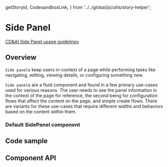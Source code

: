   getStoryId,
  CodesandboxLink,
} from '../../global/js/utils/story-helper';

# Side Panel

[CD&AI Side Panel usage guidelines](https://pages.github.ibm.com/cdai-design/pal/components/side-panel/usage)

## Overview

`Side panel`s keep users in-context of a page while performing tasks like
navigating, editing, viewing details, or configuring something new.

`Side panel`s are a fluid component and found in a few primary use-cases used
for various reasons. The user needs to see the panel information in the context
of the page for reference, the second being for configuration flows that affect
the content on the page, and simple create flows. There are variants for these
use-cases that require different widths and behaviors based on the content
within them.

### Default SidePanel component

<Canvas>
  <Story id={getStoryId(SidePanel.displayName, 'slide-over')} />
</Canvas>

## Code sample

<CodesandboxLink exampleDirectory="SidePanel" />

## Component API

<ArgsTable />
